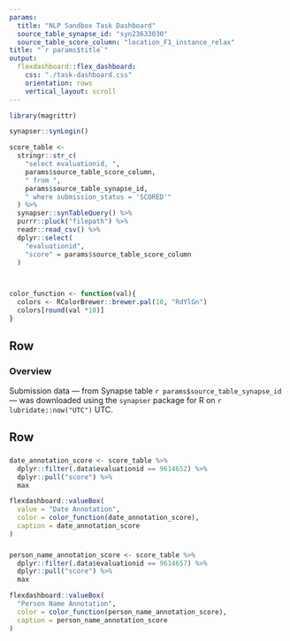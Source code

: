 ```yaml
---
params:
  title: "NLP Sandbox Task Dashboard"
  source_table_synapse_id: "syn23633030"
  source_table_score_column: "location_F1_instance_relax"
title: "`r params$title`"
output:
  flexdashboard::flex_dashboard:
    css: "./task-dashboard.css"
    orientation: rows
    vertical_layout: scroll
---
```


```r
library(magrittr)
```


```r
synapser::synLogin()

score_table <-
  stringr::str_c(
    "select evaluationid, ",
    params$source_table_score_column,
    " from ", 
    params$source_table_synapse_id, 
    " where submission_status = 'SCORED'"
  ) %>%
  synapser::synTableQuery() %>%
  purrr::pluck("filepath") %>%
  readr::read_csv() %>%
  dplyr::select(
    "evaluationid",
    "score" = params$source_table_score_column
  ) 



color_function <- function(val){
  colors <- RColorBrewer::brewer.pal(10, "RdYlGn")
  colors[round(val *10)]
} 

```


Row {data-height=75}
-----------------------------------------------------------------------

### **Overview**

Submission data — from Synapse table `r params$source_table_synapse_id` — was downloaded using the `synapser` package for R on `r lubridate::now("UTC")` UTC. 



Row
-----------------------------------------------------------------------

###

```r
date_annotation_score <- score_table %>% 
  dplyr::filter(.data$evaluationid == 9614652) %>% 
  dplyr::pull("score") %>% 
  max

flexdashboard::valueBox(
  value = "Date Annotation",
  color = color_function(date_annotation_score),
  caption = date_annotation_score
)
```

### 

```r
person_name_annotation_score <- score_table %>% 
  dplyr::filter(.data$evaluationid == 9614657) %>% 
  dplyr::pull("score") %>% 
  max

flexdashboard::valueBox(
  "Person Name Annotation",
  color = color_function(person_name_annotation_score),
  caption = person_name_annotation_score
)
```

